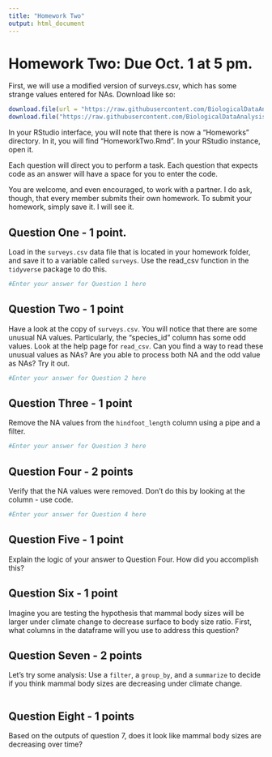 ```yaml
---
title: "Homework Two"
output: html_document
---
```


# Homework Two: Due Oct. 1 at 5 pm.

First, we will use a modified version of surveys.csv, which has some strange values entered for NAs. Download like so: 

```r
download.file(url = "https://raw.githubusercontent.com/BiologicalDataAnalysis2019/2021/master/homeworks/HomeworkTwo.Rmd", destfile = "/cloud/project/homeworks/HomeworkTwo.Rmd")
download.file("https://raw.githubusercontent.com/BiologicalDataAnalysis2019/2021/master/homeworks/HW2_data/surveys_odd_NA_values.csv", destfile = "/cloud/project/data/surveys_odd_NA_values.csv")
```

In your RStudio interface, you will note that there is now a "Homeworks" directory. In it, you will find "HomeworkTwo.Rmd". In your RStudio instance, open it.

Each question will direct you to perform a task. Each question that expects code as an answer will have a space for you to enter the code. 

You are welcome, and even encouraged, to work with a partner. I do ask, though, that every member submits their own homework. To submit your homework, simply save it. I will see it.


## Question One - 1 point.

Load in the `surveys.csv` data file that is located in your homework folder, and save it to a variable called `surveys`. Use the read_csv function in the `tidyverse` package to do this.

```r
#Enter your answer for Question 1 here

```

## Question Two - 1 point

Have a look at the copy of `surveys.csv`. You will notice that there are some unusual NA values. Particularly, the "species_id" column has some odd values. Look at the help page for `read_csv`. Can you find a way to read these unusual values as NAs? Are you able to process both NA and the odd value as NAs? Try it out.
```r
#Enter your answer for Question 2 here

```

## Question Three - 1 point

Remove the NA values from the `hindfoot_length` column using a pipe and a filter.
```r
#Enter your answer for Question 3 here

```

## Question Four - 2 points

Verify that the NA values were removed. Don't do this by looking at the column - use code.
```r
#Enter your answer for Question 4 here

```

## Question Five - 1 point

Explain the logic of your answer to Question Four. How did you accomplish this? 


## Question Six - 1 point

Imagine you are testing the hypothesis that mammal body sizes will be larger under climate change to decrease surface to body size ratio. First, what columns in the dataframe will you use to address this question? 


## Question Seven - 2 points

Let's try some analysis: Use a `filter`, a `group_by`, and a `summarize` to decide if you think mammal body sizes are decreasing under climate change.

```r


```

## Question Eight - 1 points

Based on the outputs of question 7, does it look like mammal body sizes are decreasing over time?
